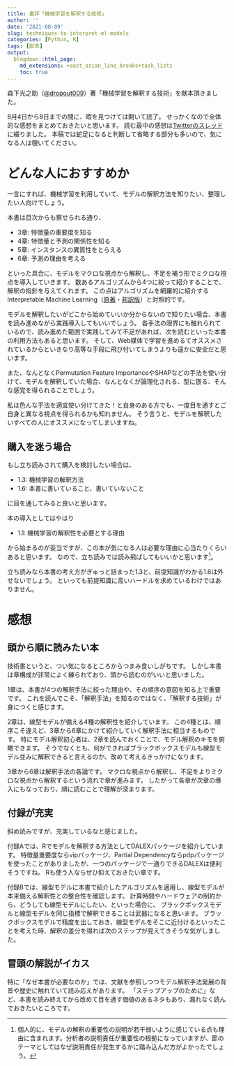 ```yaml
---
title: 書評「機械学習を解釈する技術」
author: ''
date: '2021-08-09'
slug: techniques-to-interpret-ml-models
categories: [Python, R]
tags: [献本]
output:
  blogdown::html_page:
    md_extensions: +east_asian_line_breaks+task_lists
    toc: true
---
```


森下光之助（[\@dropout009](https://twitter.com/dropout009)）著「機械学習を解釈する技術」を献本頂きました。

8月4日から8日までの間に、暇を見つけては開いて読了。
せっかくなので全体的な感想をまとめておきたいと思います。
読む最中の感想は[Twitterのスレッド](https://twitter.com/Atsushi776/status/1422868140984127489)に綴りました。
本稿では蛇足になると判断して省略する部分も多いので、気になる人は覗いてください。

# どんな人におすすめか

一言にすれば、機械学習を利用していて、モデルの解釈方法を知りたい、整理したい人向けでしょう。

本書は目次からも察せられる通り、

- 3章: 特徴量の重要度を知る
- 4章: 特徴量と予測の関係性を知る
- 5章: インスタンスの異質性をとらえる
- 6章: 予測の理由を考える

といった具合に、モデルをマクロな視点から解釈し、不足を補う形でミクロな視点を導入していきます。
数あるアルゴリズムから4つに絞って紹介することで、解釈の指針を与えてくれます。
この点はアルゴリズムを網羅的に紹介するInterpretable Machine Learning（[原著](https://christophm.github.io/interpretable-ml-book/)・[邦訳版](https://hacarus.github.io/interpretable-ml-book-ja/)）と対照的です。

モデルを解釈したいがどこから始めていいか分からないので知りたい場合、本書を読み進めながら実践導入してもいいでしょう。
各手法の限界にも触れられているので、読み進めた範囲で実践してみて不足があれば、次を読むといった本書の利用方法もあると思います。
そして、Web媒体で学習を進めるてオススメされているからといきなり高等な手段に飛び付いてしまうよりも遥かに安全だと思います。

また、なんとなくPermutation Feature ImportanceやSHAPなどの手法を使い分けて、モデルを解釈していた場合、なんとなくが論理化される、型に嵌る、そんな感覚を得られることでしょう。

私は色んな手法を適宜使い分けてきた！と自身のある方でも、一度目を通すとご自身と異なる視点を得られるかも知れません。
そう言うと、モデルを解釈したいすべての人にオススメになってしまいますね。

## 購入を迷う場合

もし立ち読みされて購入を検討したい場合は、

- 1.3: 機械学習の解釈方法
- 1.6: 本書に書いていること、書いていないこと

に目を通してみると良いと思います。

本の導入としてはやはり

- 1.1: 機械学習の解釈性を必要とする理由

から始まるのが妥当ですが、この本が気になる人は必要な理由に心当たりくらいあると思います。
なので、立ち読みでは読み飛ばしてもいいかと思います^[個人的に、モデルの解釈の重要性の説明が若干弱いように感じている点も理由に含まれます。分析者の説明責任が重要性の根拠になっていますが、節のテーマとしてはなぜ説明責任が発生するかに踏み込んだ方がよかったでしょう。]。

立ち読みなら本書の考え方がぎゅっと詰まった1.3と、前提知識がわかる1.6は外せないでしょう。
といっても前提知識に高いハードルを求めているわけではありません。

# 感想

## 頭から順に読みたい本

技術書というと、つい気になるところからつまみ食いしがちです。
しかし本書は章構成が非常によく練られており、頭から読むのがいいと思いました。

1章は、本書が4つの解釈手法に絞った理由や、その順序の意図を知る上で重要です。
これを読んでこそ、「解釈手法」を知るのではなく、「解釈する技術」が身につくと感じます。

2章は、線型モデルが備える4種の解釈性を紹介しています。
この4種とは、順序こそ違えど、3章から6章にかけて紹介していく解釈手法に相当するものです。
特にモデル解釈初心者は、2章を読んでおくことで、モデル解釈のキモを俯瞰できます。
そうでなくとも、何ができればブラックボックスモデルも線型モデル並みに解釈できると言えるのか、改めて考えるきっかけになります。

3章から6章は解釈手法の各論です。
マクロな視点から解釈し、不足をよりミクロな視点から解釈するという流れで章が進みます。
したがって各章が次章の導入にもなっており、順に読むことで理解が深まります。


## 付録が充実

斜め読みですが、充実しているなと感じました。

付録Aでは、Rでモデルを解釈する方法としてDALEXパッケージを紹介しています。
特徴量重要度ならvipパッケージ、Partial Dependencyならpdpパッケージを使ったことがありましたが、一つのパッケージで一通りできるDALEXは便利そうですね。
Rも使う人ならぜひ抑えておきたい章です。

付録Bでは、線型モデルに本書で紹介したアルゴリズムを適用し、線型モデルが本来備える解釈性との整合性を確認します。
計算時間やハードウェアの制約から、どうしても線型モデルにしたい、といった場合に、
ブラックボックスモデルと線型モデルを同じ指標で解釈できることは武器になると思います。
ブラックボックスモデルで精度を出しておき、線型モデルをそこに近付けるといったことを考えた時、解釈の差分を得れば次のステップが見えてきそうな気がしました。

## 冒頭の解説がイカス

特に「なぜ本書が必要なのか」では、文献を参照しつつモデル解釈手法発展の背景や歴史に触れていて読み応えがあります。
「ステップアップのために」など、本書を読み終えてから改めて目を通す価値のあるネタもあり、漏れなく読んでおきたいところです。


